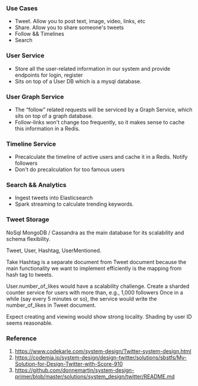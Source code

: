 ### Use Cases

- Tweet. Allow you to post text, image, video, links, etc
- Share. Allow you to share someone's tweets
- Follow && Timelines
- Search

### User Service

- Store all the user-related information in our system and provide endpoints for login, register
- Sits on top of a User DB which is a mysql database.

### User Graph Service

- The “follow” related requests will be serviced by a Graph Service, which sits on top of a graph database.
- Follow-links won't change too frequently, so it makes sense to cache this information in a Redis.

### Timeline Service

- Precalculate the timeline of active users and cache it in a Redis. Notify followers 
- Don't do precalculation for too famous users

### Search && Analytics

- Ingest tweets into Elasticsearch
- Spark streaming to calculate trending keywords.

### Tweet Storage

NoSql MongoDB / Cassandra as the main database for its scalability and schema flexibility.  

Tweet, User, Hashtag, UserMentioned.

Take Hashtag is a separate document from Tweet document because the main functionality we want to implement efficiently 
is the mapping from hash tag to tweets.

User.number_of_likes would have a scalability challenge. Create a sharded counter service for users with more than, e.g., 1,000 followers
Once in a while (say every 5 minutes or so), the service would write the number_of_likes in Tweet document.

Expect creating and viewing would show strong locality. Shading by user ID seems reasonable.

### Reference

1. https://www.codekarle.com/system-design/Twitter-system-design.html
2. https://codemia.io/system-design/design-twitter/solutions/sbstfs/My-Solution-for-Design-Twitter-with-Score-910
3. https://github.com/donnemartin/system-design-primer/blob/master/solutions/system_design/twitter/README.md
